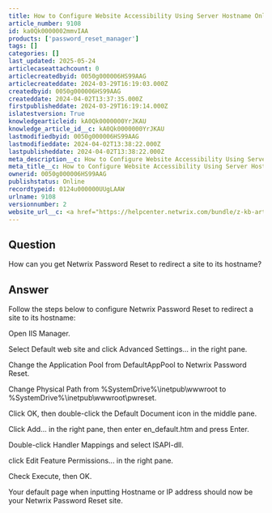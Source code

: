 ```yaml
---
title: How to Configure Website Accessibility Using Server Hostname Only
article_number: 9108
id: ka0Qk0000002mmvIAA
products: ['password_reset_manager']
tags: []
categories: []
last_updated: 2025-05-24
articlecaseattachcount: 0
articlecreatedbyid: 0050g000006HS99AAG
articlecreateddate: 2024-03-29T16:19:03.000Z
createdbyid: 0050g000006HS99AAG
createddate: 2024-04-02T13:37:35.000Z
firstpublisheddate: 2024-03-29T16:19:14.000Z
islatestversion: True
knowledgearticleid: kA0Qk0000000YrJKAU
knowledge_article_id__c: kA0Qk0000000YrJKAU
lastmodifiedbyid: 0050g000006HS99AAG
lastmodifieddate: 2024-04-02T13:38:22.000Z
lastpublisheddate: 2024-04-02T13:38:22.000Z
meta_description__c: How to Configure Website Accessibility Using Server Hostname Only
meta_title__c: How to Configure Website Accessibility Using Server Hostname Only
ownerid: 0050g000006HS99AAG
publishstatus: Online
recordtypeid: 0124u000000UUgLAAW
urlname: 9108
versionnumber: 2
website_url__c: <a href="https://helpcenter.netwrix.com/bundle/z-kb-articles-salesforce/page/kA0Qk0000000YrJKAU.html" target="_blank">Open in a new window</a>
---
```


## Question

How can you get Netwrix Password Reset to redirect a site to its hostname?

## Answer

Follow the steps below to configure Netwrix Password Reset to redirect a site to its hostname:

Open IIS Manager.

Select Default web site and click Advanced Settings... in the right pane.

Change the Application Pool from DefaultAppPool to Netwrix Password Reset.

Change Physical Path from %SystemDrive%\inetpub\wwwroot to %SystemDrive%\inetpub\wwwroot\pwreset.

Click OK, then double-click the Default Document icon in the middle pane.

Click Add... in the right pane, then enter en_default.htm and press Enter.

Double-click Handler Mappings and select ISAPI-dll.

click Edit Feature Permissions... in the right pane.

Check Execute, then OK.

Your default page when inputting Hostname or IP address should now be your Netwrix Password Reset site.